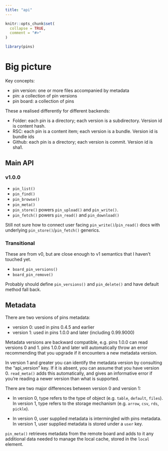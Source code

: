 ```yaml
---
title: "api"
---
```


```r
knitr::opts_chunk$set(
  collapse = TRUE,
  comment = "#>"
)
```

```r
library(pins)
```

# Big picture

Key concepts:

* pin version: one or more files accompanied by metadata
* pin: a collection of pin versions 
* pin board: a collection of pins

These a realised differently for different backends:

* Folder: each pin is a directory; each version is a subdirectory. Version id is content hash.
* RSC: each pin is a content item; each version is a bundle. Version id is bundle ids
* Github: each pin is a directory; each version is commit. Version id is sha1. 

## Main API

### v1.0.0

* `pin_list()`
* `pin_find()`
* `pin_browse()`
* `pin_meta()`
* `pin_store()` powers `pin_upload()` and `pin_write()`. 
* `pin_fetch()` powers `pin_read()` and `pin_download()`

Still not sure how to connect user facing `pin_write()`/`pin_read()` docs with underlying `pin_store()`/`pin_fetch()` generics.

### Transitional

These are from v0, but are close enough to v1 semantics that I haven't touched yet.

* `board_pin_versions()`
* `board_pin_remove()`

Probably should define `pin_versions()` and `pin_delete()` and have default method fall back.

## Metadata

There are two versions of pins metadata:

* version 0: used in pins 0.4.5 and earlier
* version 1: used in pins 1.0.0 and later (including 0.99.9000)

Metadata versions are backward compatible, e.g. pins 1.0.0 can read versions 0 and 1. pins 1.0.0 and later will automatically throw an error recommending that you upgrade if it encounters a new metadata version.

In version 1 and greater you can identify the metadata version by consulting the "api_version" key. If it is absent, you can assume that you have version 0. `read_meta()` adds this automatically, and gives an informative error if you're reading a newer version than what is supported.

There are two major differences between version 0 and version 1:

* In version 0, type refers to the type of object (e.g. `table`, `default`, `files`).
  In version 1, type refers to the storage mechanism (e.g. `arrow`, `csv`, `rds`, `pickle`).

* In version 0, user supplied metadata is intermingled with pins metadata.
  In version 1, user supplied metadata is stored under a `user` key.

`pin_meta()` retrieves metadata from the remote board and adds to it any additional data needed to manage the local cache, stored in the `local` element.
